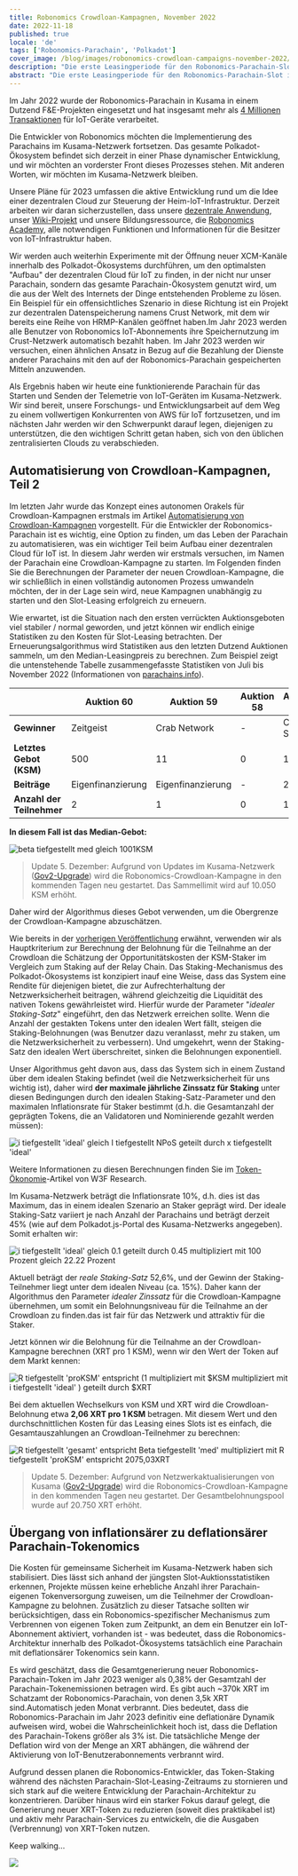 ```yaml
---
title: Robonomics Crowdloan-Kampagnen, November 2022
date: 2022-11-18
published: true
locale: 'de'
tags: ['Robonomics-Parachain', 'Polkadot']
cover_image: /blog/images/robonomics-crowdloan-campaigns-november-2022/cover.jpg
description: "Die erste Leasingperiode für den Robonomics-Parachain-Slot im Kusama-Netzwerk neigt sich dem Ende zu. Durch den Gewinn der Auktion Nr. 20 haben wir die Möglichkeit erhalten, die ersten Projekte auf Basis von Robonomics innerhalb des Polkadot-Ökosystems zu starten, einzurichten und zu testen."
abstract: "Die erste Leasingperiode für den Robonomics-Parachain-Slot im Kusama-Netzwerk neigt sich dem Ende zu. Durch den Gewinn der Auktion Nr. 20 haben wir die Möglichkeit erhalten, die ersten Projekte auf Basis von Robonomics innerhalb des Polkadot-Ökosystems zu starten, einzurichten und zu testen."
---
```


Im Jahr 2022 wurde der Robonomics-Parachain in Kusama in einem Dutzend F&E-Projekten eingesetzt und hat insgesamt mehr als [4 Millionen Transaktionen](https://robonomics.subscan.io/) für IoT-Geräte verarbeitet.

Die Entwickler von Robonomics möchten die Implementierung des Parachains im Kusama-Netzwerk fortsetzen. Das gesamte Polkadot-Ökosystem befindet sich derzeit in einer Phase dynamischer Entwicklung, und wir möchten an vorderster Front dieses Prozesses stehen. Mit anderen Worten, wir möchten im Kusama-Netzwerk bleiben.

Unsere Pläne für 2023 umfassen die aktive Entwicklung rund um die Idee einer dezentralen Cloud zur Steuerung der Heim-IoT-Infrastruktur. Derzeit arbeiten wir daran sicherzustellen, dass unsere [dezentrale Anwendung](https://robonomics.app/), unser [Wiki-Projekt](https://wiki.robonomics.network/) und unsere Bildungsressource, die [Robonomics Academy](http://robonomics.academy/), alle notwendigen Funktionen und Informationen für die Besitzer von IoT-Infrastruktur haben.

Wir werden auch weiterhin Experimente mit der Öffnung neuer XCM-Kanäle innerhalb des Polkadot-Ökosystems durchführen, um den optimalsten "Aufbau" der dezentralen Cloud für IoT zu finden, in der nicht nur unser Parachain, sondern das gesamte Parachain-Ökosystem genutzt wird, um die aus der Welt des Internets der Dinge entstehenden Probleme zu lösen. Ein Beispiel für ein offensichtliches Szenario in diese Richtung ist ein Projekt zur dezentralen Datenspeicherung namens Crust Network, mit dem wir bereits eine Reihe von HRMP-Kanälen geöffnet haben.Im Jahr 2023 werden alle Benutzer von Robonomics IoT-Abonnements ihre Speichernutzung im Crust-Netzwerk automatisch bezahlt haben. Im Jahr 2023 werden wir versuchen, einen ähnlichen Ansatz in Bezug auf die Bezahlung der Dienste anderer Parachains mit den auf der Robonomics-Parachain gespeicherten Mitteln anzuwenden.

Als Ergebnis haben wir heute eine funktionierende Parachain für das Starten und Senden der Telemetrie von IoT-Geräten im Kusama-Netzwerk. Wir sind bereit, unsere Forschungs- und Entwicklungsarbeit auf dem Weg zu einem vollwertigen Konkurrenten von AWS für IoT fortzusetzen, und im nächsten Jahr werden wir den Schwerpunkt darauf legen, diejenigen zu unterstützen, die den wichtigen Schritt getan haben, sich von den üblichen zentralisierten Clouds zu verabschieden.


## Automatisierung von Crowdloan-Kampagnen, Teil 2

Im letzten Jahr wurde das Konzept eines autonomen Orakels für Crowdloan-Kampagnen erstmals im Artikel [Automatisierung von Crowdloan-Kampagnen](https://robonomics.network/blog/automating-kusama-crowdloan-campaigns/) vorgestellt. Für die Entwickler der Robonomics-Parachain ist es wichtig, eine Option zu finden, um das Leben der Parachain zu automatisieren, was ein wichtiger Teil beim Aufbau einer dezentralen Cloud für IoT ist. In diesem Jahr werden wir erstmals versuchen, im Namen der Parachain eine Crowdloan-Kampagne zu starten. Im Folgenden finden Sie die Berechnungen der Parameter der neuen Crowdloan-Kampagne, die wir schließlich in einen vollständig autonomen Prozess umwandeln möchten, der in der Lage sein wird, neue Kampagnen unabhängig zu starten und den Slot-Leasing erfolgreich zu erneuern.

Wie erwartet, ist die Situation nach den ersten verrückten Auktionsgeboten viel stabiler / normal geworden, und jetzt können wir endlich einige Statistiken zu den Kosten für Slot-Leasing betrachten. Der Erneuerungsalgorithmus wird Statistiken aus den letzten Dutzend Auktionen sammeln, um den Median-Leasingpreis zu berechnen. Zum Beispiel zeigt die untenstehende Tabelle zusammengefasste Statistiken von Juli bis November 2022 (Informationen von [parachains.info](https://parachains.info/auctions/)).

<div class="big-table">

  |                              | Auktion 60   | Auktion 59     | Auktion 58 | Auktion 57   | Auktion 56 | Auktion 55   | Auktion 54      | Auktion 53   | Auktion 52   | Auktion 51 | Auktion 50  | Auktion 49      | Auktion 48    |                                            
  |------------------------------|--------------|----------------|------------|--------------|------------|--------------|-----------------|--------------|--------------|------------|-------------|-----------------|---------------|  
  | **Gewinner**                 | Zeitgeist    | Crab Network   | -          | Crust Shadow | Genshiro   | DAO IPCI     | Parathread 2223 | Quartz       | Bit.Country  | Snow       | Subsocial   | Parathread 2130 | GM Parachain  |
  | **Letztes Gebot (KSM)**      | 500          | 11             | 0          | 1 807        | 2 000      | 111          | 1 001           | 1 005        | 3 500        | 13 926     | 1 001       | 1 131           | 5 014         |
  | **Beiträge**                 | Eigenfinanzierung | Eigenfinanzierung | -   | 209          | 160        | Eigenfinanzierung | Eigenfinanzierung | Eigenfinanzierung | Eigenfinanzierung | 782 | Eigenfinanzierung | Eigenfinanzierung | 738 |
  | **Anzahl der Teilnehmer**    | 2            | 1              | 0          | 1            | 2          | 2            | 2               | 2            | 2            | 1          | 1           | 1               | 1             |

</div>

<TextCard alignContent="center" back="transparent">

**In diesem Fall ist das Median-Gebot:**

![beta tiefgestellt med gleich 1001KSM](/blog/images/robonomics-crowdloan-campaigns-november-2022/formula-1.svg)

</TextCard>

> Update 5. Dezember: Aufgrund von Updates im Kusama-Netzwerk ([Gov2-Upgrade](https://twitter.com/nachortti/status/1588203599129190403)) wird die Robonomics-Crowdloan-Kampagne in den kommenden Tagen neu gestartet. Das Sammellimit wird auf 10.050 KSM erhöht.

Daher wird der Algorithmus dieses Gebot verwenden, um die Obergrenze der Crowdloan-Kampagne abzuschätzen.

Wie bereits in der [vorherigen Veröffentlichung](https://robonomics.network/blog/automating-kusama-crowdloan-campaigns/) erwähnt, verwenden wir als Hauptkriterium zur Berechnung der Belohnung für die Teilnahme an der Crowdloan die Schätzung der Opportunitätskosten der KSM-Staker im Vergleich zum Staking auf der Relay Chain. Das Staking-Mechanismus des Polkadot-Ökosystems ist konzipiert inauf eine Weise, dass das System eine Rendite für diejenigen bietet, die zur Aufrechterhaltung der Netzwerksicherheit beitragen, während gleichzeitig die Liquidität des nativen Tokens gewährleistet wird. Hierfür wurde der Parameter "*idealer Staking-Satz*" eingeführt, den das Netzwerk erreichen sollte. Wenn die Anzahl der gestakten Tokens unter den idealen Wert fällt, steigen die Staking-Belohnungen (was Benutzer dazu veranlasst, mehr zu staken, um die Netzwerksicherheit zu verbessern). Und umgekehrt, wenn der Staking-Satz den idealen Wert überschreitet, sinken die Belohnungen exponentiell.

Unser Algorithmus geht davon aus, dass das System sich in einem Zustand über dem idealen Staking befindet (weil die Netzwerksicherheit für uns wichtig ist), daher wird **der maximale jährliche Zinssatz für Staking** unter diesen Bedingungen durch den idealen Staking-Satz-Parameter und den maximalen Inflationsrate für Staker bestimmt (d.h. die Gesamtanzahl der geprägten Tokens, die an Validatoren und Nominierende gezahlt werden müssen):

<TextCard alignContent="center" back="transparent">

![i tiefgestellt 'ideal' gleich I tiefgestellt NPoS geteilt durch x tiefgestellt 'ideal'](/blog/images/robonomics-crowdloan-campaigns-november-2022/formula-2.svg)

</TextCard>

Weitere Informationen zu diesen Berechnungen finden Sie im [Token-Ökonomie](https://research.web3.foundation/en/latest/polkadot/overview/2-token-economics.html)-Artikel von W3F Research.

Im Kusama-Netzwerk beträgt die Inflationsrate 10%, d.h. dies ist das Maximum, das in einem idealen Szenario an Staker geprägt wird. Der ideale Staking-Satz variiert je nach Anzahl der Parachains und beträgt derzeit 45% (wie auf dem Polkadot.js-Portal des Kusama-Netzwerks angegeben). Somit erhalten wir:

<TextCard alignContent="center" back="transparent">

![i tiefgestellt 'ideal' gleich 0.1 geteilt durch 0.45 multipliziert mit 100 Prozent gleich 22.22 Prozent](/blog/images/robonomics-crowdloan-campaigns-november-2022/formula-3.svg)

</TextCard>

Aktuell beträgt der *reale Staking-Satz* 52,6%, und der Gewinn der Staking-Teilnehmer liegt unter dem idealen Niveau (ca. 15%). Daher kann der Algorithmus den Parameter *idealer Zinssatz* für die Crowdloan-Kampagne übernehmen, um somit ein Belohnungsniveau für die Teilnahme an der Crowdloan zu finden.das ist fair für das Netzwerk und attraktiv für die Staker.

Jetzt können wir die Belohnung für die Teilnahme an der Crowdloan-Kampagne berechnen (XRT pro 1 KSM), wenn wir den Wert der Token auf dem Markt kennen:

<TextCard alignContent="center" back="transparent">

![R tiefgestellt 'proKSM' entspricht (1 multipliziert mit $KSM multipliziert mit i tiefgestellt 'ideal' ) geteilt durch $XRT ](/blog/images/robonomics-crowdloan-campaigns-november-2022/formula-4.svg)

</TextCard>

Bei dem aktuellen Wechselkurs von KSM und XRT wird die Crowdloan-Belohnung etwa **2,06 XRT pro 1 KSM** betragen. Mit diesem Wert und den durchschnittlichen Kosten für das Leasing eines Slots ist es einfach, die Gesamtauszahlungen an Crowdloan-Teilnehmer zu berechnen:

<TextCard alignContent="center" back="transparent">

![R tiefgestellt 'gesamt' entspricht Beta tiefgestellt 'med' multipliziert mit R tiefgestellt 'proKSM' entspricht 2075,03XRT](/blog/images/robonomics-crowdloan-campaigns-november-2022/formula-5.svg)

</TextCard>

> Update 5. Dezember: Aufgrund von Netzwerkaktualisierungen von Kusama ([Gov2-Upgrade](https://twitter.com/nachortti/status/1588203599129190403)) wird die Robonomics-Crowdloan-Kampagne in den kommenden Tagen neu gestartet. Der Gesamtbelohnungspool wurde auf 20.750 XRT erhöht.

## Übergang von inflationsärer zu deflationsärer Parachain-Tokenomics

Die Kosten für gemeinsame Sicherheit im Kusama-Netzwerk haben sich stabilisiert. Dies lässt sich anhand der jüngsten Slot-Auktionsstatistiken erkennen, Projekte müssen keine erhebliche Anzahl ihrer Parachain-eigenen Tokenversorgung zuweisen, um die Teilnehmer der Crowdloan-Kampagne zu belohnen. Zusätzlich zu dieser Tatsache sollten wir berücksichtigen, dass ein Robonomics-spezifischer Mechanismus zum Verbrennen von eigenen Token zum Zeitpunkt, an dem ein Benutzer ein IoT-Abonnement aktiviert, vorhanden ist - was bedeutet, dass die Robonomics-Architektur innerhalb des Polkadot-Ökosystems tatsächlich eine Parachain mit deflationsärer Tokenomics sein kann.

Es wird geschätzt, dass die Gesamtgenerierung neuer Robonomics-Parachain-Token im Jahr 2023 weniger als 0,38% der Gesamtzahl der Parachain-Tokenemissionen betragen wird. Es gibt auch ~370k XRT im Schatzamt der Robonomics-Parachain, von denen 3,5k XRT sind.Automatisch jeden Monat verbrannt. Dies bedeutet, dass die Robonomics-Parachain im Jahr 2023 definitiv eine deflationäre Dynamik aufweisen wird, wobei die Wahrscheinlichkeit hoch ist, dass die Deflation des Parachain-Tokens größer als 3% ist. Die tatsächliche Menge der Deflation wird von der Menge an XRT abhängen, die während der Aktivierung von IoT-Benutzerabonnements verbrannt wird.

Aufgrund dessen planen die Robonomics-Entwickler, das Token-Staking während des nächsten Parachain-Slot-Leasing-Zeitraums zu stornieren und sich stark auf die weitere Entwicklung der Parachain-Architektur zu konzentrieren. Darüber hinaus wird ein starker Fokus darauf gelegt, die Generierung neuer XRT-Token zu reduzieren (soweit dies praktikabel ist) und aktiv mehr Parachain-Services zu entwickeln, die die Ausgaben (Verbrennung) von XRT-Token nutzen.

Keep walking…

![](/blog/images/robonomics-crowdloan-campaigns-november-2022/keep-walking.jpg)